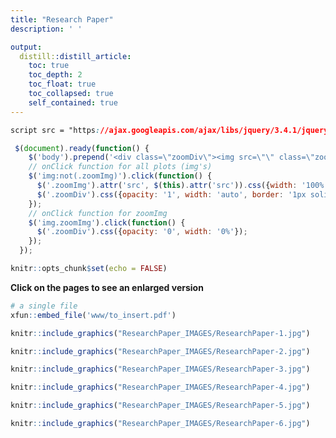 ```yaml
---
title: "Research Paper"
description: ' '

output:
  distill::distill_article:
    toc: true
    toc_depth: 2
    toc_float: true
    toc_collapsed: true
    self_contained: true
---
```

```css
script src = "https://ajax.googleapis.com/ajax/libs/jquery/3.4.1/jquery.min.js"
```


```js
 $(document).ready(function() {
    $('body').prepend('<div class=\"zoomDiv\"><img src=\"\" class=\"zoomImg\"></div>');
    // onClick function for all plots (img's)
    $('img:not(.zoomImg)').click(function() {
      $('.zoomImg').attr('src', $(this).attr('src')).css({width: '100%'});
      $('.zoomDiv').css({opacity: '1', width: 'auto', border: '1px solid white', borderRadius: '5px', position: 'fixed', top: '50%', left: '50%', marginRight: '-50%', transform: 'translate(-50%, -50%)', boxShadow: '0px 0px 50px #888888', zIndex: '50', overflow: 'auto', maxHeight: '100%'});
    });
    // onClick function for zoomImg
    $('img.zoomImg').click(function() {
      $('.zoomDiv').css({opacity: '0', width: '0%'}); 
    });
  });
```

```r
knitr::opts_chunk$set(echo = FALSE)
```

**Click on the pages to see an enlarged version**

```r
# a single file
xfun::embed_file('www/to_insert.pdf')

```


```r
knitr::include_graphics("ResearchPaper_IMAGES/ResearchPaper-1.jpg")
```

```r
knitr::include_graphics("ResearchPaper_IMAGES/ResearchPaper-2.jpg")
```

```r
knitr::include_graphics("ResearchPaper_IMAGES/ResearchPaper-3.jpg")
```

```r
knitr::include_graphics("ResearchPaper_IMAGES/ResearchPaper-4.jpg")
```

```r
knitr::include_graphics("ResearchPaper_IMAGES/ResearchPaper-5.jpg")
```

```r
knitr::include_graphics("ResearchPaper_IMAGES/ResearchPaper-6.jpg")
```